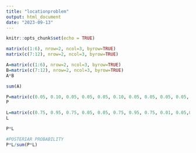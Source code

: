 ---
title: "locationproblem"
output: html_document
date: "2023-09-13"
---

```{r setup, include=FALSE}
knitr::opts_chunk$set(echo = TRUE)
```

```{r}
matrix(c(1:6), nrow=2, ncol=3, byrow=TRUE)
matrix(c(7:12), nrow=2, ncol=3, byrow=TRUE)
```


```{r}
A=matrix(c(1:6), nrow=2, ncol=3, byrow=TRUE)
B=matrix(c(7:12), nrow=2, ncol=3, byrow=TRUE)
A*B
```

```{r}
sum(A)
```

```{r}
P=matrix(c(0.05, 0.10, 0.05, 0.05, 0.05, 0.10, 0.05, 0.05, 0.05, 0.05, 0.10,0.05, 0.05, 0.05,0.10, 0.05), nrow=4, ncol=4, byrow=TRUE)
P
```

```{r}
L=matrix(c(0.75, 0.95, 0.75, 0.05, 0.05, 0.75, 0.95, 0.75, 0.01, 0.05,0.75,0.95, 0.01,0.01,0.05,0.75), nrow=4, ncol=4, byrow=TRUE)
L
```

```{r}
P*L
```

```{r}
#POSTERIAR PROBABILITY
P*L/sum(P*L)
```


